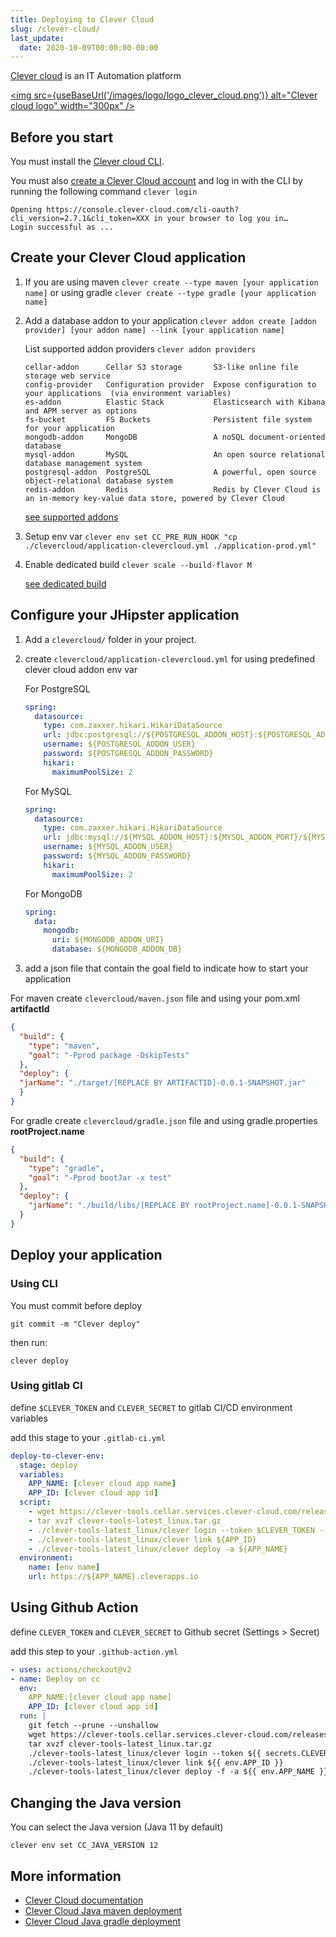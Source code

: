 ```yaml
---
title: Deploying to Clever Cloud
slug: /clever-cloud/
last_update:
  date: 2020-10-09T00:00:00-00:00
---
```


[Clever cloud](https://www.clever-cloud.com/) is an IT Automation platform

[<img src={useBaseUrl('/images/logo/logo_clever_cloud.png')} alt="Clever cloud logo" width="300px" />](https://www.clever-cloud.com/)


## Before you start

You must install the [Clever cloud CLI](https://www.clever-cloud.com/doc/clever-tools/getting_started/).

You must also [create a Clever Cloud account](https://api.clever-cloud.com/v2/sessions/signup) and log in with the CLI by running the following command `clever login`

```shell
Opening https://console.clever-cloud.com/cli-oauth?cli_version=2.7.1&cli_token=XXX in your browser to log you in…
Login successful as ...
```


## Create your Clever Cloud application

1. If you are using maven `clever create --type maven [your application name]` or using gradle `clever create --type gradle [your application name]`

2. Add a database addon to your application `clever addon create [addon provider] [your addon name] --link [your application name]`

    List supported addon providers `clever addon providers`
    ```
    cellar-addon      Cellar S3 storage       S3-like online file storage web service
    config-provider   Configuration provider  Expose configuration to your applications  (via environment variables)
    es-addon          Elastic Stack           Elasticsearch with Kibana and APM server as options
    fs-bucket         FS Buckets              Persistent file system for your application
    mongodb-addon     MongoDB                 A noSQL document-oriented database
    mysql-addon       MySQL                   An open source relational database management system
    postgresql-addon  PostgreSQL              A powerful, open source object-relational database system
    redis-addon       Redis                   Redis by Clever Cloud is an in-memory key-value data store, powered by Clever Cloud
    ```

    [see supported addons](https://www.clever-cloud.com/doc/addons/clever-cloud-addons/#available-add-ons)

3. Setup env var `clever env set CC_PRE_RUN_HOOK "cp ./clevercloud/application-clevercloud.yml ./application-prod.yml"`

4. Enable dedicated build `clever scale --build-flavor M`

    [see dedicated build](https://www.clever-cloud.com/doc/admin-console/apps-management/#dedicated-build)


## Configure your JHipster application

1. Add a `clevercloud/` folder in your project.

2. create `clevercloud/application-clevercloud.yml` for using predefined clever cloud addon env var

    For PostgreSQL

    ```yaml
    spring:
      datasource:
        type: com.zaxxer.hikari.HikariDataSource        
        url: jdbc:postgresql://${POSTGRESQL_ADDON_HOST}:${POSTGRESQL_ADDON_PORT}/${POSTGRESQL_ADDON_DB}?useUnicode=true&characterEncoding=utf8&useSSL=false
        username: ${POSTGRESQL_ADDON_USER}
        password: ${POSTGRESQL_ADDON_PASSWORD}
        hikari:
          maximumPoolSize: 2
    ```

    For MySQL

    ```yaml
    spring:
      datasource:
        type: com.zaxxer.hikari.HikariDataSource        
        url: jdbc:mysql://${MYSQL_ADDON_HOST}:${MYSQL_ADDON_PORT}/${MYSQL_ADDON_DB}?useUnicode=true&characterEncoding=utf8&useSSL=false
        username: ${MYSQL_ADDON_USER}
        password: ${MYSQL_ADDON_PASSWORD}
        hikari:
          maximumPoolSize: 2
    ```

    For MongoDB

    ```yaml
    spring:
      data:
        mongodb:
          uri: ${MONGODB_ADDON_URI}
          database: ${MONGODB_ADDON_DB}
    ```



3. add a json file that contain the goal field to indicate how to start your application

  For maven
  create `clevercloud/maven.json` file and using your pom.xml **artifactId**
  
  ```json
  {
    "build": {
      "type": "maven",
      "goal": "-Pprod package -DskipTests"
    },
    "deploy": {
    "jarName": "./target/[REPLACE BY ARTIFACTID]-0.0.1-SNAPSHOT.jar"
    }
  }
  ```

  For gradle
  create `clevercloud/gradle.json` file  and using gradle.properties **rootProject.name**

  ```json
  {
    "build": {
      "type": "gradle",
      "goal": "-Pprod bootJar -x test"
    },
    "deploy": {
      "jarName": "./build/libs/[REPLACE BY rootProject.name]-0.0.1-SNAPSHOT.jar"
    }
  }
  ```


## Deploy your application

### Using CLI

You must commit before deploy

```shell
git commit -m "Clever deploy"
```

then run:

```shell
clever deploy
```

### Using gitlab CI

define `$CLEVER_TOKEN` and `CLEVER_SECRET` to gitlab CI/CD environment variables

add this stage to your `.gitlab-ci.yml`

```yaml
deploy-to-clever-env:
  stage: deploy
  variables:
    APP_NAME: [clever cloud app name]
    APP_ID: [clever cloud app id]
  script:
    - wget https://clever-tools.cellar.services.clever-cloud.com/releases/latest/clever-tools-latest_linux.tar.gz
    - tar xvzf clever-tools-latest_linux.tar.gz
    - ./clever-tools-latest_linux/clever login --token $CLEVER_TOKEN --secret $CLEVER_SECRET
    - ./clever-tools-latest_linux/clever link ${APP_ID}
    - ./clever-tools-latest_linux/clever deploy -a ${APP_NAME}
  environment:
    name: [env name]
    url: https://${APP_NAME}.cleverapps.io
```


## Using Github Action

define `CLEVER_TOKEN` and `CLEVER_SECRET` to Github secret (Settings > Secret)

add this step to your `.github-action.yml`

```yaml
- uses: actions/checkout@v2
- name: Deploy on cc
  env:
    APP_NAME:[clever cloud app name]
    APP_ID: [clever cloud app id]
  run: |
    git fetch --prune --unshallow
    wget https://clever-tools.cellar.services.clever-cloud.com/releases/latest/clever-tools-latest_linux.tar.gz
    tar xvzf clever-tools-latest_linux.tar.gz
    ./clever-tools-latest_linux/clever login --token ${{ secrets.CLEVER_TOKEN }} --secret ${{ secrets.CLEVER_SECRET }}
    ./clever-tools-latest_linux/clever link ${{ env.APP_ID }}
    ./clever-tools-latest_linux/clever deploy -f -a ${{ env.APP_NAME }}
```


## Changing the Java version

You can select the Java version (Java 11 by default)

```shell
clever env set CC_JAVA_VERSION 12
```


## More information

* [Clever Cloud documentation](https://www.clever-cloud.com/doc/)
* [Clever Cloud Java maven deployment](https://www.clever-cloud.com/doc/java/java-maven/)
* [Clever Cloud Java gradle deployment](https://www.clever-cloud.com/doc/java/java-gradle/)
